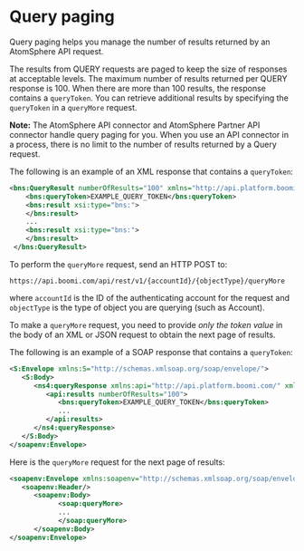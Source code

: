 

# Query paging

Query paging helps you manage the number of results returned by an AtomSphere API request.

The results from QUERY requests are paged to keep the size of responses at acceptable levels. The maximum number of results returned per QUERY response is 100. When there are more than 100 results, the response contains a `queryToken`. You can retrieve additional results by specifying the `queryToken` in a `queryMore` request.

**Note:** The AtomSphere API connector and AtomSphere Partner API connector handle query paging for you. When you use an API connector in a process, there is no limit to the number of results returned by a Query request.

<Tabs groupId="Request Method">
  <TabItem value="rest" label="RESTish">

The following is an example of an XML response that contains a `queryToken`:

```xml
<bns:QueryResult numberOfResults="100" xmlns="http://api.platform.boomi.com/">
    <bns:queryToken>EXAMPLE_QUERY_TOKEN</bns:queryToken>
    <bns:result xsi:type="bns:">
    </bns:result>
    ...
    <bns:result xsi:type="bns:">
    </bns:result>
 </bns:QueryResult>
```

To perform the `queryMore` request, send an HTTP POST to:

```
https://api.boomi.com/api/rest/v1/{accountId}/{objectType}/queryMore
```

where `accountId` is the ID of the authenticating account for the request and `objectType` is the type of object you are querying (such as Account).

To make a `queryMore` request, you need to provide *only the token value* in the body of an XML or JSON request to obtain the next page of results.
  
  </TabItem>
  <TabItem value="soap" label="SOAP">

The following is an example of a SOAP response that contains a `queryToken`:

```xml
<S:Envelope xmlns:S="http://schemas.xmlsoap.org/soap/envelope/">
   <S:Body>
      <ns4:queryResponse xmlns:api="http://api.platform.boomi.com/" xmlns:bns="http://api.platform.boomi.com/" xmlns:xsi="http://www.w3.org/2001/XMLSchema-instance" xmlns:ns4="http://soap.api.platform.boomi.com/">
         <api:results numberOfResults="100">
            <bns:queryToken>EXAMPLE_QUERY_TOKEN</bns:queryToken>
            ...
         </api:results>
      </ns4:queryResponse>
   </S:Body>
</soapenv:Envelope>
```

Here is the `queryMore` request for the next page of results:

```xml
<soapenv:Envelope xmlns:soapenv="http://schemas.xmlsoap.org/soap/envelope/" xmlns:soap="http://soap.api.platform.boomi.com/" xmlns:api="http://api.platform.boomi.com/">
   <soapenv:Header/>
      <soapenv:Body>
            <soap:queryMore>
            ...
            </soap:queryMore>
      </soapenv:Body>
</soapenv:Envelope>
```

  </TabItem>
</Tabs>